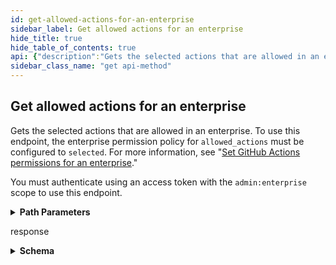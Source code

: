 ```yaml
---
id: get-allowed-actions-for-an-enterprise
sidebar_label: Get allowed actions for an enterprise
hide_title: true
hide_table_of_contents: true
api: {"description":"Gets the selected actions that are allowed in an enterprise. To use this endpoint, the enterprise permission policy for `allowed_actions` must be configured to `selected`. For more information, see \"[Set GitHub Actions permissions for an enterprise](#set-github-actions-permissions-for-an-enterprise).\"\n\nYou must authenticate using an access token with the `admin:enterprise` scope to use this endpoint.","externalDocs":{"description":"API method documentation","url":"https://docs.github.com/rest/reference/enterprise-admin#get-allowed-actions-for-an-enterprise"},"operationId":"enterprise-admin/get-allowed-actions-enterprise","parameters":[{"description":"The slug version of the enterprise name. You can also substitute this value with the enterprise id.","in":"path","name":"enterprise","required":true,"schema":{"type":"string"}}],"responses":{"200":{"content":{"application/json":{"examples":{"default":{"value":{"github_owned_allowed":true,"patterns_allowed":["monalisa/octocat@*","docker/*"],"verified_allowed":false}}},"schema":{"properties":{"github_owned_allowed":{"description":"Whether GitHub-owned actions are allowed. For example, this includes the actions in the `actions` organization.","type":"boolean"},"patterns_allowed":{"description":"Specifies a list of string-matching patterns to allow specific action(s). Wildcards, tags, and SHAs are allowed. For example, `monalisa/octocat@*`, `monalisa/octocat@v2`, `monalisa/*`.\"","items":{"type":"string"},"type":"array"},"verified_allowed":{"description":"Whether actions in GitHub Marketplace from verified creators are allowed. Set to `true` to allow all GitHub Marketplace actions by verified creators.","type":"boolean"}},"required":["github_owned_allowed","patterns_allowed","verified_allowed"],"type":"object"}}},"description":"response"}},"tags":["enterprise-admin"],"x-github":{"category":"enterprise-admin","enabledForGitHubApps":false,"githubCloudOnly":false,"previews":[],"subcategory":"actions"},"method":"get","path":"/enterprises/{enterprise}/actions/permissions/selected-actions","servers":[{"url":"https://api.github.com"}],"info":{"contact":{"name":"Support","url":"https://support.github.com/contact"},"description":"GitHub's v3 REST API.","license":{"name":"MIT","url":"https://spdx.org/licenses/MIT"},"termsOfService":"https://docs.github.com/articles/github-terms-of-service","title":"GitHub v3 REST API","version":"1.1.4","x-apisguru-categories":["collaboration","developer_tools"],"x-logo":{"url":"https://twitter.com/github/profile_image?size=original"},"x-origin":[{"format":"openapi","url":"https://raw.githubusercontent.com/github/rest-api-description/main/descriptions/api.github.com/api.github.com.json","version":"3.0"}],"x-providerName":"github.com"},"postman":{"name":"Get allowed actions for an enterprise","description":{"content":"Gets the selected actions that are allowed in an enterprise. To use this endpoint, the enterprise permission policy for `allowed_actions` must be configured to `selected`. For more information, see \"[Set GitHub Actions permissions for an enterprise](#set-github-actions-permissions-for-an-enterprise).\"\n\nYou must authenticate using an access token with the `admin:enterprise` scope to use this endpoint.","type":"text/plain"},"url":{"path":["enterprises",":enterprise","actions","permissions","selected-actions"],"host":["{{baseUrl}}"],"query":[],"variable":[{"disabled":false,"description":{"content":"(Required) The slug version of the enterprise name. You can also substitute this value with the enterprise id.","type":"text/plain"},"type":"any","value":"","key":"enterprise"}]},"header":[{"key":"Accept","value":"application/json"}],"method":"GET"}}
sidebar_class_name: "get api-method"
---
```



## Get allowed actions for an enterprise



Gets the selected actions that are allowed in an enterprise. To use this endpoint, the enterprise permission policy for `allowed_actions` must be configured to `selected`. For more information, see &quot;[Set GitHub Actions permissions for an enterprise](#set-github-actions-permissions-for-an-enterprise).&quot;

You must authenticate using an access token with the `admin:enterprise` scope to use this endpoint.

<details style={{"marginBottom":"1rem"}}><summary style={{}}><strong>Path Parameters</strong></summary><div><ul><ParamsItem className={"paramsItem"} param={{"description":"The slug version of the enterprise name. You can also substitute this value with the enterprise id.","in":"path","name":"enterprise","required":true,"schema":{"type":"string"}}}></ParamsItem></ul></div></details><div><ApiTabs><TabItem label={"200"} value={"200"}><div>

response

</div><div><details style={{}}><summary style={{"textAlign":"left"}}><strong>Schema</strong></summary><div style={{"textAlign":"left","marginLeft":"1rem"}}></div><ul style={{"marginLeft":"1rem"}}><SchemaItem collapsible={false} name={"github_owned_allowed"} required={true} schemaDescription={"Whether GitHub-owned actions are allowed. For example, this includes the actions in the `actions` organization."} schemaName={"boolean"} qualifierMessage={undefined}></SchemaItem><SchemaItem collapsible={false} name={"patterns_allowed"} required={true} schemaDescription={"Specifies a list of string-matching patterns to allow specific action(s). Wildcards, tags, and SHAs are allowed. For example, `monalisa/octocat@*`, `monalisa/octocat@v2`, `monalisa/*`.\""} schemaName={"string[]"} qualifierMessage={undefined}></SchemaItem><SchemaItem collapsible={false} name={"verified_allowed"} required={true} schemaDescription={"Whether actions in GitHub Marketplace from verified creators are allowed. Set to `true` to allow all GitHub Marketplace actions by verified creators."} schemaName={"boolean"} qualifierMessage={undefined}></SchemaItem></ul></details></div></TabItem></ApiTabs></div>
      